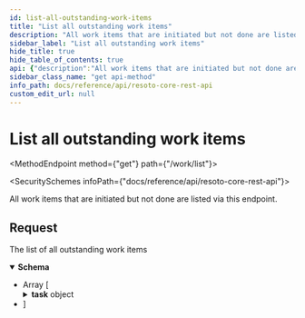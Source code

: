 ```yaml
---
id: list-all-outstanding-work-items
title: "List all outstanding work items"
description: "All work items that are initiated but not done are listed via this endpoint."
sidebar_label: "List all outstanding work items"
hide_title: true
hide_table_of_contents: true
api: {"description":"All work items that are initiated but not done are listed via this endpoint.\n","tags":["work_queue"],"responses":{"200":{"description":"The list of all outstanding work items","content":{"application/json":{"schema":{"type":"array","items":{"type":"object","properties":{"task":{"type":"object","properties":{"task_id":{"type":"string"},"task_name":{"type":"string"},"data":{"type":"object","additionalProperties":true},"attrs":{"type":"object","additionalProperties":true}}},"worker":{"type":"string"},"retry_counter":{"type":"integer"},"deadline":{"type":"string"}}}}}}}},"method":"get","path":"/work/list","servers":[{"url":"https://{host}:{port}","variables":{"host":{"default":"localhost"},"port":{"default":"8900"}}}],"info":{"title":"Resoto Core REST API","version":"V1"},"postman":{"name":"List all outstanding work items","description":{"content":"All work items that are initiated but not done are listed via this endpoint.\n","type":"text/plain"},"url":{"path":["work","list"],"host":["{{baseUrl}}"],"query":[],"variable":[]},"header":[{"key":"Accept","value":"application/json"}],"method":"GET"}}
sidebar_class_name: "get api-method"
info_path: docs/reference/api/resoto-core-rest-api
custom_edit_url: null
---
```



<h1 className={"openapi__heading"}>List all outstanding work items</h1>

<MethodEndpoint method={"get"} path={"/work/list"}></MethodEndpoint>

<SecuritySchemes infoPath={"docs/reference/api/resoto-core-rest-api"}></SecuritySchemes>

All work items that are initiated but not done are listed via this endpoint.

## Request

<div><div><ApiTabs><TabItem label={"200"} value={"200"}><div>

The list of all outstanding work items

</div><div><MimeTabs className={"openapi-tabs__mime"} schemaType={"response"}><TabItem label={"application/json"} value={"application/json"}><SchemaTabs className={"openapi-tabs__schema"}><TabItem label={"Schema"} value={"Schema"}><details style={{}} className={"openapi-markdown__details response"} data-collapsed={false} open={true}><summary style={{}} className={"openapi-markdown__details-summary-response"}><strong>Schema</strong></summary><div style={{"textAlign":"left","marginLeft":"1rem"}}></div><ul style={{"marginLeft":"1rem"}}><li><div style={{"fontSize":"var(--ifm-code-font-size)","opacity":"0.6","marginLeft":"-.5rem","paddingBottom":".5rem"}}>Array [</div></li><SchemaItem collapsible={true} className={"schemaItem"}><details style={{}} className={"openapi-markdown__details"}><summary style={{}}><span className={"openapi-schema__container"}><strong className={"openapi-schema__property"}>task</strong><span className={"openapi-schema__name"}> object</span></span></summary><div style={{"marginLeft":"1rem"}}><SchemaItem collapsible={false} name={"task_id"} required={false} schemaName={"string"} qualifierMessage={undefined} schema={{"type":"string"}}></SchemaItem><SchemaItem collapsible={false} name={"task_name"} required={false} schemaName={"string"} qualifierMessage={undefined} schema={{"type":"string"}}></SchemaItem><SchemaItem collapsible={true} className={"schemaItem"}><details style={{}} className={"openapi-markdown__details"}><summary style={{}}><span className={"openapi-schema__container"}><strong className={"openapi-schema__property"}>data</strong><span className={"openapi-schema__name"}> object</span></span></summary><div style={{"marginLeft":"1rem"}}><SchemaItem name={"property name*"} required={false} schemaName={"any"} qualifierMessage={undefined} schema={{"type":"object","additionalProperties":true}} collapsible={false} discriminator={false}></SchemaItem></div></details></SchemaItem><SchemaItem collapsible={true} className={"schemaItem"}><details style={{}} className={"openapi-markdown__details"}><summary style={{}}><span className={"openapi-schema__container"}><strong className={"openapi-schema__property"}>attrs</strong><span className={"openapi-schema__name"}> object</span></span></summary><div style={{"marginLeft":"1rem"}}><SchemaItem name={"property name*"} required={false} schemaName={"any"} qualifierMessage={undefined} schema={{"type":"object","additionalProperties":true}} collapsible={false} discriminator={false}></SchemaItem></div></details></SchemaItem></div></details></SchemaItem><SchemaItem collapsible={false} name={"worker"} required={false} schemaName={"string"} qualifierMessage={undefined} schema={{"type":"string"}}></SchemaItem><SchemaItem collapsible={false} name={"retry_counter"} required={false} schemaName={"integer"} qualifierMessage={undefined} schema={{"type":"integer"}}></SchemaItem><SchemaItem collapsible={false} name={"deadline"} required={false} schemaName={"string"} qualifierMessage={undefined} schema={{"type":"string"}}></SchemaItem><li><div style={{"fontSize":"var(--ifm-code-font-size)","opacity":"0.6","marginLeft":"-.5rem"}}>]</div></li></ul></details></TabItem><TabItem label={"Example (from schema)"} value={"Example (from schema)"}><ResponseSamples responseExample={"[\n  {\n    \"task\": {\n      \"task_id\": \"string\",\n      \"task_name\": \"string\",\n      \"data\": {},\n      \"attrs\": {}\n    },\n    \"worker\": \"string\",\n    \"retry_counter\": 0,\n    \"deadline\": \"string\"\n  }\n]"} language={"json"}></ResponseSamples></TabItem></SchemaTabs></TabItem></MimeTabs></div></TabItem></ApiTabs></div></div>
